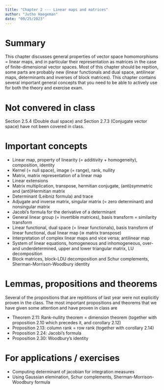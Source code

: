 ```yaml
---
title: "Chapter 2 --- Linear maps and matrices"
author: "Jutho Haegeman"
date: "09/25/2023"
---
```


# Summary

This chapter discusses general properties of vector space homomorphisms = linear maps, and in particular their representation as matrices in the case of finite-dimensional vector spaces. Most of this chapter should be repition, some parts are probably new (linear functionals and dual space, antilinear maps, determinants and inverses of block matrices). This chapter contains several important general concepts that you need to be able to actively use
for both the theory and exercise exam.

# Not convered in class

Section 2.5.4 (Double dual space) and Section 2.7.3 (Conjugate vector space) have not been covered in class.

# Important concepts

* Linear map, property of linearity ($=$ additivity + homogeneity), composition, identity
* Kernel ($=$ null space), image ($=$ range), rank, nullity
* Matrix, matrix representation of a linear map
* Linear extensions
* Matrix multiplication, transpose, hermitian conjugate, (anti)symmetric and (anti)Hermitian matrix
* Determinant (Leibniz formula) and trace
* Adjugate and inverse matrix, singular matrix ($=$ zero determinant) and nonsingular matrix
* Jacobi's formula for the derivative of a determinant
* General linear group ($=$ invertible matrices), basis transform $=$ similarity transform
* Linear functional, dual space ($=$ linear functionals), basis transform of linear functional, dual linear map ($\cong$ matrix transpose)
* Interpretation of complex linear maps and vice versa; antilinear map
* System of linear equations, homogeneous and inhomogeneous, over- and underdetermined, upper and lower triangular matrix, LU decomposition
* Block matrices, block-LDU decomposition and Schur complements, Sherman-Morrison-Woodbury identity

# Lemmas, propositions and theorems

Several of the propositions that are repititions of last year were not explicitly proven in the class. The most important propositions and theorems that we have given some attention and have proven in class are

* Theorem 2.11: Rank-nullity theorem $=$ dimension theorem (together with proposition 2.10 which precedes it, and corollary 2.12)
* Proposition 2.13: column rank = row rank (together with corollary 2.14)
* Proposition 2.24: Jacobi's formula
* Proposition 2.30: Woodbury's identity

# For applications / exercises

* Computing determinant of jacobian for integration measures
* Using Gaussian elemination, Schur complements, Sherman-Morrison-Woodbury formula

